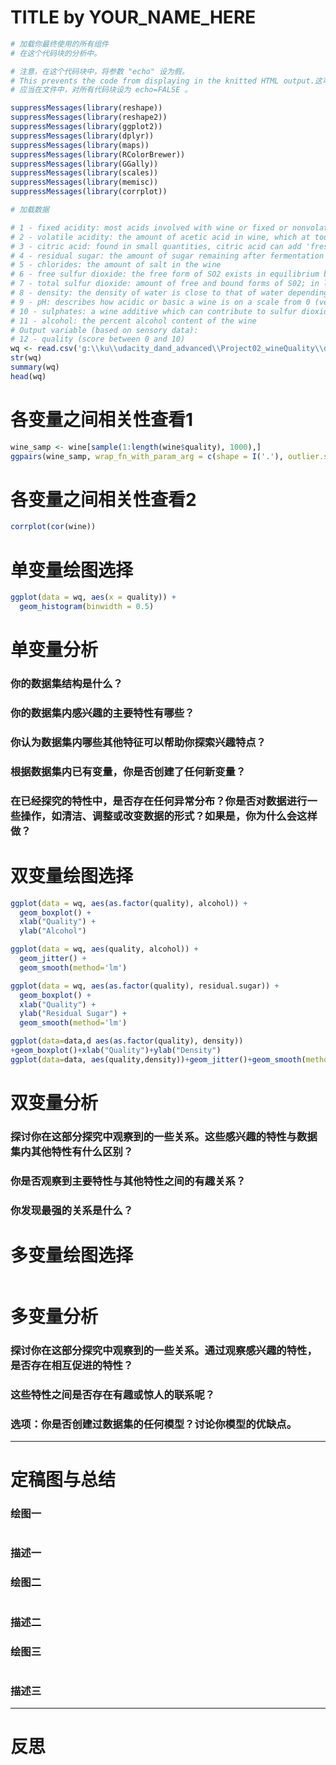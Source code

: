 TITLE by YOUR_NAME_HERE
========================================================

```r
# 加载你最终使用的所有组件
# 在这个代码块的分析中。

# 注意，在这个代码块中，将参数 "echo" 设为假。
# This prevents the code from displaying in the knitted HTML output.这可以避免代码混入 HTML 输出显示。
# 应当在文件中，对所有代码块设为 echo=FALSE 。

suppressMessages(library(reshape))
suppressMessages(library(reshape2))
suppressMessages(library(ggplot2))
suppressMessages(library(dplyr))
suppressMessages(library(maps))
suppressMessages(library(RColorBrewer))
suppressMessages(library(GGally))
suppressMessages(library(scales))
suppressMessages(library(memisc))
suppressMessages(library(corrplot))
```

```r
# 加载数据

# 1 - fixed acidity: most acids involved with wine or fixed or nonvolatile (do not evaporate readily)
# 2 - volatile acidity: the amount of acetic acid in wine, which at too high of levels can lead to an unpleasant, vinegar taste
# 3 - citric acid: found in small quantities, citric acid can add 'freshness' and flavor to wines
# 4 - residual sugar: the amount of sugar remaining after fermentation stops, it's rare to find wines with less than 1 gram/liter and wines with greater than 45 grams/liter are considered sweet
# 5 - chlorides: the amount of salt in the wine
# 6 - free sulfur dioxide: the free form of SO2 exists in equilibrium between molecular SO2 (as a dissolved gas) and bisulfite ion; it prevents microbial growth and the oxidation of wine
# 7 - total sulfur dioxide: amount of free and bound forms of S02; in low concentrations, SO2 is mostly undetectable in wine, but at free SO2 concentrations over 50 ppm, SO2 becomes evident in the nose and taste of wine
# 8 - density: the density of water is close to that of water depending on the percent alcohol and sugar content
# 9 - pH: describes how acidic or basic a wine is on a scale from 0 (very acidic) to 14 (very basic); most wines are between 3-4 on the pH scale
# 10 - sulphates: a wine additive which can contribute to sulfur dioxide gas (S02) levels, wich acts as an antimicrobial and antioxidant
# 11 - alcohol: the percent alcohol content of the wine
# Output variable (based on sensory data): 
# 12 - quality (score between 0 and 10)
wq <- read.csv('g:\\ku\\udacity_dand_advanced\\Project02_wineQuality\\data\\wineQualityWhites.csv')
str(wq)
summary(wq)
head(wq)
```

# 各变量之间相关性查看1
```r
wine_samp <- wine[sample(1:length(wine$quality), 1000),]
ggpairs(wine_samp, wrap_fn_with_param_arg = c(shape = I('.'), outlier.shape = I('.')))
```
# 各变量之间相关性查看2
```r
corrplot(cor(wine))
```

# 单变量绘图选择
```r
ggplot(data = wq, aes(x = quality)) +
  geom_histogram(binwidth = 0.5)
```

# 单变量分析

### 你的数据集结构是什么？

### 你的数据集内感兴趣的主要特性有哪些？

### 你认为数据集内哪些其他特征可以帮助你探索兴趣特点？

### 根据数据集内已有变量，你是否创建了任何新变量？

### 在已经探究的特性中，是否存在任何异常分布？你是否对数据进行一些操作，如清洁、调整或改变数据的形式？如果是，你为什么会这样做？



# 双变量绘图选择
```r
ggplot(data = wq, aes(as.factor(quality), alcohol)) +
  geom_boxplot() +
  xlab("Quality") +
  ylab("Alcohol")

ggplot(data = wq, aes(quality, alcohol)) +
  geom_jitter() +
  geom_smooth(method='lm')

ggplot(data = wq, aes(as.factor(quality), residual.sugar)) +
  geom_boxplot() +
  xlab("Quality") +
  ylab("Residual Sugar") +
  geom_smooth(method='lm')

ggplot(data=data,d aes(as.factor(quality), density))  
+geom_boxplot()+xlab("Quality")+ylab("Density")
ggplot(data=data, aes(quality,density))+geom_jitter()+geom_smooth(method='lm')
```

# 双变量分析

### 探讨你在这部分探究中观察到的一些关系。这些感兴趣的特性与数据集内其他特性有什么区别？

### 你是否观察到主要特性与其他特性之间的有趣关系？

### 你发现最强的关系是什么？




# 多变量绘图选择

```r

```

# 多变量分析

###  探讨你在这部分探究中观察到的一些关系。通过观察感兴趣的特性，是否存在相互促进的特性？

### 这些特性之间是否存在有趣或惊人的联系呢？

### 选项：你是否创建过数据集的任何模型？讨论你模型的优缺点。

------

# 定稿图与总结

### 绘图一
```r

```

### 描述一


### 绘图二
```r

```

### 描述二


### 绘图三
```r

```

### 描述三

------

# 反思
